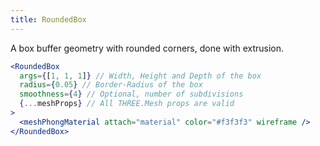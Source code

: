 ```yaml
---
title: RoundedBox
---
```


A box buffer geometry with rounded corners, done with extrusion.

```jsx
<RoundedBox
  args={[1, 1, 1]} // Width, Height and Depth of the box
  radius={0.05} // Border-Radius of the box
  smoothness={4} // Optional, number of subdivisions
  {...meshProps} // All THREE.Mesh props are valid
>
  <meshPhongMaterial attach="material" color="#f3f3f3" wireframe />
</RoundedBox>
```

<StoryBookLink link="shapes-roundedbox--rounded-box-st" />

<StoryBookEmbed id="shapes-roundedbox--rounded-box-st" />
